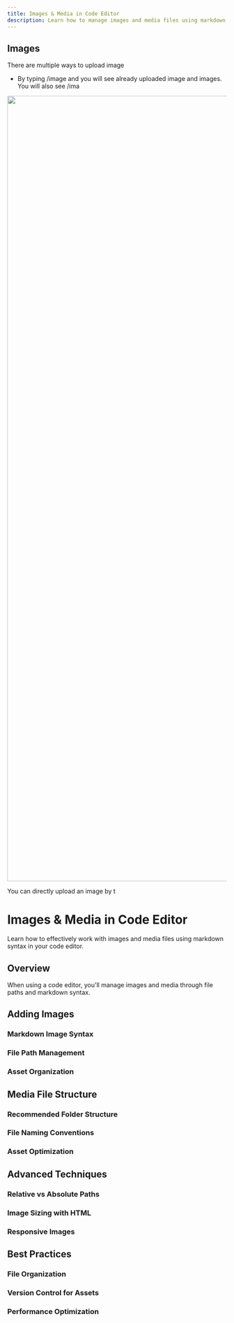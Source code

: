 ```yaml
---
title: Images & Media in Code Editor
description: Learn how to manage images and media files using markdown in your code editor
---
```

## Images

There are multiple ways to upload image 

- By typing /image and you will see already uploaded image and images. You will also see /ima

<Image uid="c7b7424c-3cb5-4f47-a2d1-1493fb903f88" src="https://fdjsuzcsbmpqsraaooua.supabase.co/storage/v1/object/public/documentation-images/org-53a37986-2c9e-4094-b9e8-1e1ffae9e9ee/doc-b389b141-ae58-4fd5-91f9-6702fae9ac58/1758972756524-ya5ldumv1vo-Web-editor-upload-image.png" width="2880" height="1800" alt="" />

You can directly upload an image by t 

# Images & Media in Code Editor

Learn how to effectively work with images and media files using markdown syntax in your code editor.

## Overview

When using a code editor, you'll manage images and media through file paths and markdown syntax.

## Adding Images

### Markdown Image Syntax

### File Path Management

### Asset Organization

## Media File Structure

### Recommended Folder Structure

### File Naming Conventions

### Asset Optimization

## Advanced Techniques

### Relative vs Absolute Paths

### Image Sizing with HTML

### Responsive Images

## Best Practices

### File Organization

### Version Control for Assets

### Performance Optimization

